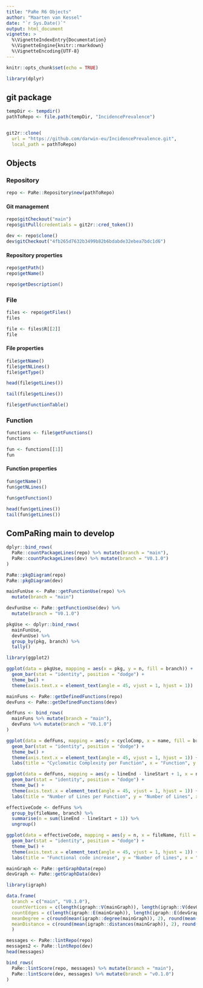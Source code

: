 ```yaml
---
title: "PaRe R6 Objects"
author: "Maarten van Kessel"
date: "`r Sys.Date()`"
output: html_document
vignette: >
  %\VignetteIndexEntry{Documentation}
  %\VignetteEngine{knitr::rmarkdown}
  %\VignetteEncoding{UTF-8}
---
```


```r
knitr::opts_chunk$set(echo = TRUE)
```

```r
library(dplyr)
```


## git package
```r
tempDir <- tempdir()
pathToRepo <- file.path(tempDir, "IncidencePrevalence")


git2r::clone(
  url = "https://github.com/darwin-eu/IncidencePrevalence.git",
  local_path = pathToRepo)
```


## Objects
### Repository
```r
repo <- PaRe::Repository$new(pathToRepo)
```

#### Git management
```r
repo$gitCheckout("main")
repo$gitPull(credentials = git2r::cred_token())
```
```r
dev <- repo$clone()
dev$gitCheckout("4fb265d7632b3499b82b6bdabde32ebea7bdc1d6")
```

#### Repository properties
```r
repo$getPath()
repo$getName()
```

```r
repo$getDescription()
```

### File
```r
files <- repo$getFiles()
files
```

```r
file <- files$R[[2]]
file
```

#### File properties
```r
file$getName()
file$getNLines()
file$getType()
```

```r
head(file$getLines())

tail(file$getLines())
```

```r
file$getFunctionTable()
```

### Function
```r
functions <- file$getFunctions()
functions
```

```r
fun <- functions[[1]]
fun
```
#### Function properties
```r
fun$getName()
fun$getNLines()
```
```r
fun$getFunction()
```

```r
head(fun$getLines())
tail(fun$getLines())
```
## ComPaRing main to develop
```r
dplyr::bind_rows(
  PaRe::countPackageLines(repo) %>% mutate(branch = "main"),
  PaRe::countPackageLines(dev) %>% mutate(branch = "V0.1.0")
)
```

```r
PaRe::pkgDiagram(repo)
PaRe::pkgDiagram(dev)
```

```r
mainFunUse <- PaRe::getFunctionUse(repo) %>%
  mutate(branch = "main")

devFunUse <- PaRe::getFunctionUse(dev) %>%
  mutate(branch = "V0.1.0")

pkgUse <- dplyr::bind_rows(
  mainFunUse,
  devFunUse) %>%
  group_by(pkg, branch) %>%
  tally()
```

```r
library(ggplot2)

ggplot(data = pkgUse, mapping = aes(x = pkg, y = n, fill = branch)) +
  geom_bar(stat = "identity", position = "dodge") +
  theme_bw() +
  theme(axis.text.x = element_text(angle = 45, vjust = 1, hjust = 1))
```

```r
mainFuns <- PaRe::getDefinedFunctions(repo)
devFuns <- PaRe::getDefinedFunctions(dev)

defFuns <- bind_rows(
  mainFuns %>% mutate(branch = "main"),
  devFuns %>% mutate(branch = "V0.1.0")
)

ggplot(data = defFuns, mapping = aes(y = cycloComp, x = name, fill = branch)) +
  geom_bar(stat = "identity", position = "dodge") +
  theme_bw() +
  theme(axis.text.x = element_text(angle = 45, vjust = 1, hjust = 1)) +
  labs(title = "Cyclomatic Complexity per Function", x = "Function", y = "Cyclomatic Complexity")
```
```r
ggplot(data = defFuns, mapping = aes(y = lineEnd - lineStart + 1, x = name, fill = branch)) +
  geom_bar(stat = "identity", position = "dodge") +
  theme_bw() +
  theme(axis.text.x = element_text(angle = 45, vjust = 1, hjust = 1)) +
  labs(title = "Number of Lines per Function", y = "Number of Lines", x = "Function")
```

```r
effectiveCode <- defFuns %>%
  group_by(fileName, branch) %>%
  summarise(n = sum(lineEnd - lineStart + 1)) %>%
  ungroup()

ggplot(data = effectiveCode, mapping = aes(y = n, x = fileName, fill = branch)) +
  geom_bar(stat = "identity", position = "dodge") +
  theme_bw() +
  theme(axis.text.x = element_text(angle = 45, vjust = 1, hjust = 1)) +
  labs(title = "Functional code increase", y = "Number of Lines", x = "File")
```

```r
mainGraph <- PaRe::getGraphData(repo)
devGraph <- PaRe::getGraphData(dev)

library(igraph)

data.frame(
  branch = c("main", "V0.1.0"),
  countVertices = c(length(igraph::V(mainGraph)), length(igraph::V(devGraph))),
  countEdges = c(length(igraph::E(mainGraph)), length(igraph::E(devGraph))),
  meanDegree = c(round(mean(igraph::degree(mainGraph)), 2), round(mean(igraph::degree(devGraph)), 2)),
  meanDistance = c(round(mean(igraph::distances(mainGraph)), 2), round(mean(igraph::distances(devGraph)), 2))
  )
```

```r
messages <- PaRe::lintRepo(repo)
messages2 <- PaRe::lintRepo(dev)
head(messages)
```

```r
bind_rows(
  PaRe::lintScore(repo, messages) %>% mutate(branch = "main"),
  PaRe::lintScore(dev, messages) %>% mutate(branch = "v0.1.0")
)
```
